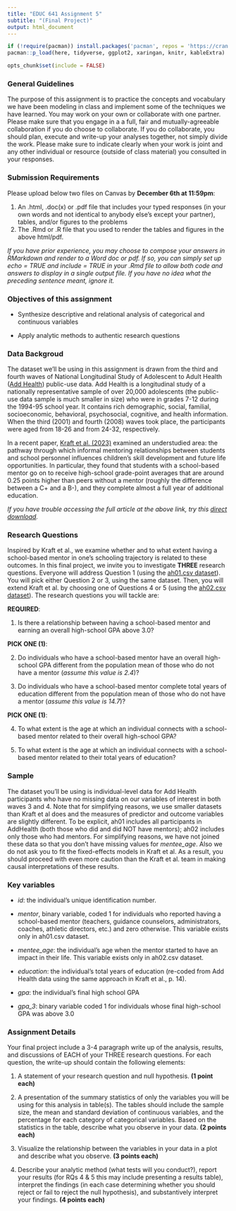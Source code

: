```yaml
---
title: "EDUC 641 Assignment 5"
subtitle: "(Final Project)"
output: html_document
---
```

```R
if (!require(pacman)) install.packages('pacman', repos = 'https://cran.rstudio.com')
pacman::p_load(here, tidyverse, ggplot2, xaringan, knitr, kableExtra)

opts_chunk$set(include = FALSE)
```


### General Guidelines

The purpose of this assignment is to practice the concepts and vocabulary we have been modeling in class and implement some of the techniques we have learned. You may work on your own or collaborate with one partner. Please make sure that you engage in a a full, fair and mutually-agreeable collaboration if you do choose to collaborate. If you do collaborate, you should plan, execute and write-up your analyses together, not simply divide the work. Please make sure to indicate clearly when your work is joint and any other individual or resource (outside of class material) you consulted in your responses.

### Submission Requirements

Please upload below two files on Canvas by **December 6th at 11:59pm**:  

1. An .html, .doc(x) or .pdf file that includes your typed responses (in your own words and not identical to anybody else's except your partner), tables, and/or figures to the problems
2. The .Rmd or .R file that you used to render the tables and figures in the above html/pdf. 

*If you have prior experience, you may choose to compose your answers in RMarkdown and render to a Word doc or pdf. If so, you can simply set up echo = TRUE and include = TRUE in your .Rmd file to allow both code and answers to display in a single output file. If you have no idea what the preceding sentence meant, ignore it.*  

### Objectives of this assignment

 * Synthesize descriptive and relational analysis of categorical and continuous variables

 * Apply analytic methods to authentic research questions

### Data Backgroud

The dataset we'll be using in this assignment is drawn from the third and fourth waves of National Longitudinal Study of Adolescent to Adult Health ([Add Health](https://addhealth.cpc.unc.edu/data/#public-use)) public-use data. Add Health is a longitudinal study of a nationally representative sample of over 20,000 adolescents (the public-use data sample is much smaller in size) who were in grades 7-12 during the 1994-95 school year. It contains rich demographic, social, familial, socioeconomic, behavioral, psychosocial, cognitive, and health information. When the third (2001) and fourth (2008) waves took place, the participants were aged from 18-26 and from 24-32, respectively.

In a recent paper, [Kraft et al. (2023)](https://doi.org/10.1016/j.econedurev.2023.102411) examined an understudied area: the pathway through which informal mentoring relationships between students and school personnel influences children's skill development and future life opportunities. In particular, they found that students with a school-based mentor go on to receive high-school grade-point averages that are around 0.25 points higher than peers without a mentor (roughly the difference between a C+ and a B-), and they complete almost a full year of additional education.

*If you have trouble accessing the full article at the above link, try this [direct download](./Kraft et al 2023.pdf).*


### Research Questions

Inspired by Kraft et al., we examine whether and to what extent having a school-based mentor in one's schooling trajectory is related to these outcomes. In this final project, we invite you to investigate **THREE** research questions. Everyone will address Question 1 (using the [ah01.csv dataset](../data/ah01.csv)). You will pick either Question 2 or 3, using the same dataset. Then, you will extend Kraft et al. by choosing one of Questions 4 or 5 (using the [ah02.csv dataset](../data/ah02.csv)). The research questions you will tackle are:

**REQUIRED**:

1. Is there a relationship between having a school-based mentor and earning an overall high-school GPA above 3.0?

**PICK ONE (1)**:

2. Do individuals who have a school-based mentor have an overall high-school GPA different from the population mean of those who do not have a mentor (*assume this value is 2.4*)?

3. Do individuals who have a school-based mentor complete total years of education different from the population mean of those who do not have a mentor (*assume this value is 14.7*)?


**PICK ONE (1)**:

4. To what extent is the age at which an individual connects with a school-based mentor related to their overall high-school GPA?

5. To what extent is the age at which an individual connects with a school-based mentor related to their total years of education?


### Sample

The dataset you'll be using is individual-level data for Add Health participants who have no missing data on our variables of interest in both waves 3 and 4. Note that for simplifying reasons, we use smaller datasets than Kraft et al does and the measures of predictor and outcome variables are slightly different. To be explicit, ah01 includes all participants in AddHealth (both those who did and did NOT have mentors); ah02 includes only those who had mentors. For simplifying reasons, we have not joined these data so that you don't have missing values for *mentee_age*. Also we do not ask you to fit the fixed-effects models in Kraft et al. As a result, you should proceed with even more caution than the Kraft et al. team in making causal interpretations of these results. 

### Key variables

 * *id*: the individual's unique identification number.
 
 * *mentor*, binary variable, coded 1 for individuals who reported having a school-based mentor (teachers, guidance counselors, administrators, coaches, athletic directors, etc.) and zero otherwise. This variable exists only in ah01.csv dataset.
 
 * *mentee_age*: the individual's age when the mentor started to have an impact in their life. This variable exists only in ah02.csv dataset.
 
 * *education*: the individual's total years of education (re-coded from Add Health data using the same approach in Kraft et al., p. 14).
 
 * *gpa*: the individual's final high school GPA
 
 * *gpa_3*: binary variable coded 1 for individuals whose final high-school GPA was above 3.0

### Assignment Details

Your final project include a 3-4 paragraph write up of the analysis, results, and discussions of EACH of your THREE research questions. For each question, the write-up should contain the following elements:

1. A statement of your research question and null hypothesis. **(1 point each)** 

2. A presentation of the summary statistics of only the variables you will be using for this analysis in table(s). The tables should include the sample size, the mean and standard deviation of continuous variables, and the percentage for each category of categorical variables. Based on the statistics in the table, describe what you observe in your data. **(2 points each)**

3. Visualize the relationship between the variables in your data in a plot and describe what you observe. **(3 points each)**

4. Describe your analytic method (what tests will you conduct?), report your results (for RQs 4 & 5 this may include presenting a results table), interpret the findings (in each case determining whether you should reject or fail to reject the null hypothesis), and substantively interpret your findings. **(4 points each)**




